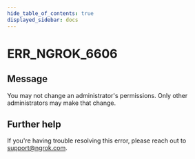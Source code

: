 ```yaml
---
hide_table_of_contents: true
displayed_sidebar: docs
---
```



# ERR_NGROK_6606

## Message

You may not change an administrator's permissions. Only other administrators may make that change.

<ErrorDetails error="err_ngrok_6606" />

## Further help

If you're having trouble resolving this error, please reach out to [support@ngrok.com](mailto:support@ngrok.com?subject=Help%20with%20ERR_NGROK_6606).
